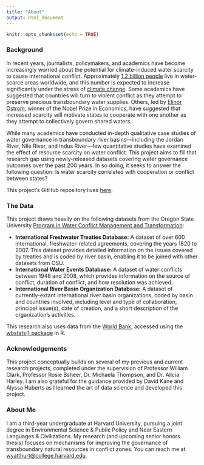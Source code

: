 ```yaml
---
title: "About"
output: html_document
---
```


```r
knitr::opts_chunk$set(echo = TRUE)
```

### Background
In recent years, journalists, policymakers, and academics have become increasingly worried about the potential for climate-induced water scarcity to cause international conflict. Approximately [1.2 billion people](https://www.un.org/waterforlifedecade/scarcity.shtml) live in water-scarce areas worldwide, and this number is expected to increase significantly under the stress of [climate change](https://blogs.ei.columbia.edu/2019/09/23/climate-change-impacts-water/). Some academics have suggested that countries will turn to violent conflict as they attempt to preserve precious transboundary water supplies. Others, led by [Elinor Ostrom](https://www.econlib.org/library/Enc/bios/Ostrom.html), winner of the Nobel Prize in Economics, have suggested that increased scarcity will motivate states to cooperate with one another as they attempt to collectively govern shared waters.

While many academics have conducted in-depth qualitative case studies of water governance in transboundary river basins—including the Jordan River, Nile River, and Indus River—few quantitative studies have examined the effect of resource scarcity on water conflict. This project aims to fill that research gap using newly-released datasets covering water governance outcomes over the past 200 years. In so doing, it seeks to answer the following question: Is water scarcity correlated with cooperation or conflict between states?

This project's GitHub repository lives [here](https://github.com/wyatthurt/gov1005-final-project).

### The Data
This project draws heavily on the following datasets from the Oregon State University [Program in Water Conflict Management and Transformation](https://transboundarywaters.science.oregonstate.edu/content/data-and-datasets):

* **International Freshwater Treaties Database:** A dataset of over 600 international, freshwater-related agreements, covering the years 1820 to 2007. This dataset provides detailed information on the issues covered by treaties and is coded by river basin, enabling it to be joined with other datasets from OSU.
* **International Water Events Database:** A dataset of water conflicts between 1948 and 2008, which provides information on the source of conflict, duration of conflict, and how resolution was achieved.
* **International River Basin Organization Database:** A dataset of currently-extant international river basin organizations, coded by basin and countries involved, including level and type of collaboration, principal issue(s), date of creation, and a short description of the organization's activities.

This research also uses data from the [World Bank](https://data.worldbank.org), accessed using the [wbstats() package](https://cran.r-project.org/web/packages/wbstats/index.html) in R.

### Acknowledgements
This project conceptually builds on several of my previous and current research projects, completed under the supervision of Professor William Clark, Professor Rosie Bsheer, Dr. Michaela Thompson, and Dr. Alicia Harley. I am also grateful for the guidance provided by David Kane and Alyssa Huberts as I learned the art of data science and developed this project.

### About Me
I am a third-year undergraduate at Harvard University, pursuing a joint degree in Environmental Science & Public Policy and Near Eastern Languages & Civilizations. My research (and upcoming senior honors thesis) focuses on mechanisms for improving the governance of transboundary natural resources in conflict zones. You can reach me at [wyatthurt@college.harvard.edu](mailto:wyatthurt@college.harvard.edu). 
